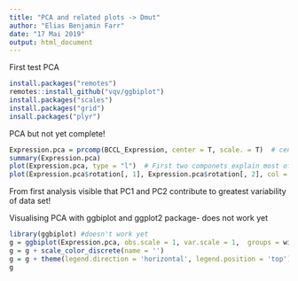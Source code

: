 ```yaml
---
title: "PCA and related plots -> Dmut"
author: "Elias Benjamin Farr"
date: "17 Mai 2019"
output: html_document
---
```

First test PCA
```r
install.packages("remotes")
remotes::install_github("vqv/ggbiplot")
install.packages("scales")
install.packages("grid")
insall.packages("plyr")
```

PCA but not yet complete!
``` r
Expression.pca = prcomp(BCCL_Expression, center = T, scale. = T)  # centering and scaling of data
summary(Expression.pca)
plot(Expression.pca, type = "l")  # First two componets explain most of the variability in the data
plot(Expression.pca$rotation[, 1], Expression.pca$rotation[, 2], col = [, 1], pch = 19, xlab = "PC1", ylab = "PC2") # doesn't work yet 
```
From first analysis visible that PC1 and PC2 contribute to greatest variability of data set!


Visualising PCA with ggbiplot and ggplot2 package- does not work yet 
```r
library(ggbiplot) #doesn't work yet
g = ggbiplot(Expression.pca, obs.scale = 1, var.scale = 1,  groups = wine.class, ellipse = TRUE, circle = TRUE)
g = g + scale_color_discrete(name = '') 
g = g + theme(legend.direction = 'horizontal', legend.position = 'top')
g
```

